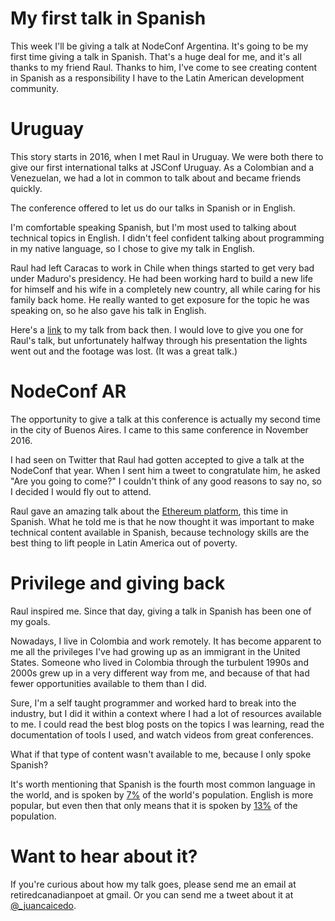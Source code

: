 # My first talk in Spanish
This week I'll be giving a talk at NodeConf Argentina. It's going to be my first
time giving a talk in Spanish. That's a huge deal for me, and it's all thanks to
my friend Raul. Thanks to him, I've come to see creating content in Spanish as a
responsibility I have to the Latin American development community.
# Uruguay
This story starts in 2016, when I met Raul in Uruguay. We were both there to
give our first international talks at JSConf Uruguay. As a Colombian and a
Venezuelan, we had a lot in common to talk about and became friends quickly.

The conference offered to let us do our talks in Spanish or in English.

I'm comfortable speaking Spanish, but I'm most used to talking about technical
topics in English. I didn't feel confident talking about programming in my
native language, so I chose to give my talk in English.

Raul had left Caracas to work in Chile when things started to get very bad under
Maduro's presidency. He had been working hard to build a new life for himself
and his wife in a completely new country, all while caring for his family back
home. He really wanted to get exposure for the topic he was speaking on, so he
also gave his talk in English.

Here's a [link](https://www.youtube.com/watch?v=UmxPZpam7o0) to my talk from back then. I would love to give you one for
Raul's talk, but unfortunately halfway through his presentation the lights went
out and the footage was lost. (It was a great talk.)
# NodeConf AR
The opportunity to give a talk at this conference is actually my second time in
the city of Buenos Aires. I came to this same conference in November 2016.

I had seen on Twitter that Raul had gotten accepted to give a talk at the
NodeConf that year. When I sent him a tweet to congratulate him, he asked "Are
you going to come?" I couldn't think of any good reasons to say no, so I decided
I would fly out to attend.

Raul gave an amazing talk about the [Ethereum
platform](https://www.youtube.com/watch?v=fonQGjC-Cs0), this time in Spanish.
What he told me is that he now thought it was important to make technical
content available in Spanish, because technology skills are the best thing to
lift people in Latin America out of poverty.
# Privilege and giving back
Raul inspired me. Since that day, giving a talk in Spanish has been one of my
goals.

Nowadays, I live in Colombia and work remotely. It has become apparent to me all
the privileges I've had growing up as an immigrant in the United States. Someone
who lived in Colombia through the turbulent 1990s and 2000s grew up in a very
different way from me, and because of that had fewer opportunities available to
them than I did.

Sure, I'm a self taught programmer and worked hard to break into the industry,
but I did it within a context where I had a lot of resources available to me. I
could read the best blog posts on the topics I was learning, read the
documentation of tools I used, and watch videos from great conferences.

What if that type of content wasn't available to me, because I only spoke Spanish?

It's worth mentioning that Spanish is the fourth most common language in the world,
and is spoken by [7%](https://www.fluentin3months.com/most-spoken-languages/) of
the world's population. English is more popular, but even then that only means
that it is spoken by
[13%](https://www.fluentin3months.com/most-spoken-languages/) of the population.

# Want to hear about it?
If you're curious about how my talk goes, please send me an email at
retiredcanadianpoet at gmail. Or you can send me a tweet about it at
[@_juancaicedo](https://twitter.com/_juancaicedo/).
